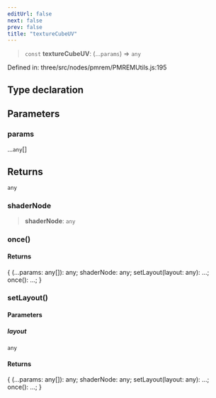 ```yaml
---
editUrl: false
next: false
prev: false
title: "textureCubeUV"
---
```


> `const` **textureCubeUV**: (...`params`) => `any`

Defined in: three/src/nodes/pmrem/PMREMUtils.js:195

## Type declaration

## Parameters

### params

...`any`[]

## Returns

`any`

### shaderNode

> **shaderNode**: `any`

### once()

#### Returns

\{ (...params: any\[\]): any; shaderNode: any; setLayout(layout: any): ...; once(): ...; \}

### setLayout()

#### Parameters

##### layout

`any`

#### Returns

\{ (...params: any\[\]): any; shaderNode: any; setLayout(layout: any): ...; once(): ...; \}
